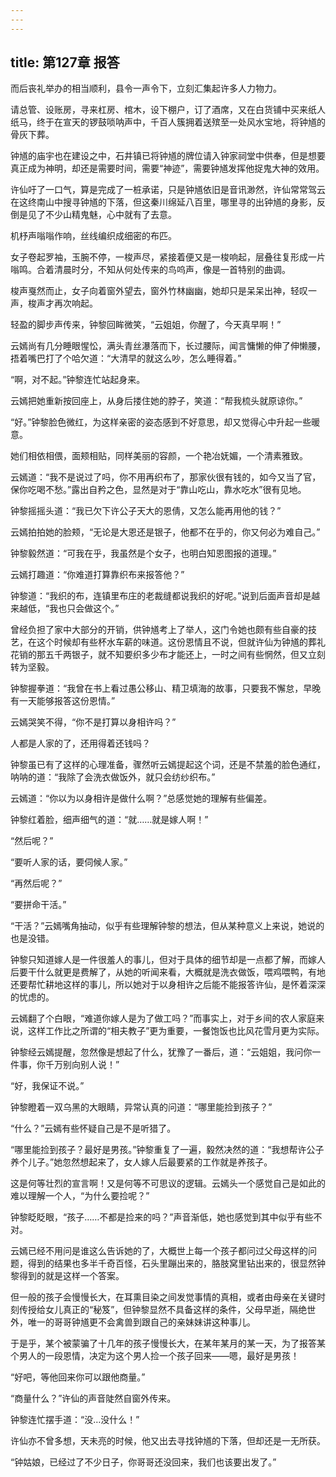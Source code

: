 ```yaml
---
---
---
```

title: 第127章 报答
---





而后丧礼举办的相当顺利，县令一声令下，立刻汇集起许多人力物力。

请总管、设账房，寻来杠房、棺木，设下棚户，订了酒席，又在白货铺中买来纸人纸马，终于在宣天的锣鼓唢呐声中，千百人簇拥着送殡至一处风水宝地，将钟馗的骨灰下葬。

钟馗的庙宇也在建设之中，石井镇已将钟馗的牌位请入钟家祠堂中供奉，但是想要真正成为神明，却还是需要时间，需要“神迹”，需要钟馗发挥他捉鬼大神的效用。

许仙吁了一口气，算是完成了一桩承诺，只是钟馗依旧是音讯渺然，许仙常常驾云在这终南山中搜寻钟馗的下落，但这秦川绵延八百里，哪里寻的出钟馗的身影，反倒是见了不少山精鬼魅，心中就有了去意。

机杼声嗡嗡作响，丝线编织成细密的布匹。

女子卷起罗袖，玉腕不停，一梭声尽，紧接着便又是一梭响起，层叠往复形成一片嗡鸣。合着清晨时分，不知从何处传来的鸟呜声，像是一首特别的曲调。

梭声戛然而止，女子向着窗外望去，窗外竹林幽幽，她却只是呆呆出神，轻叹一声，梭声才再次响起。

轻盈的脚步声传来，钟黎回眸微笑，“云姐姐，你醒了，今天真早啊！”

云嫣尚有几分睡眼惺忪，满头青丝瀑落而下，长过腰际，闻言慵懒的伸了伸懒腰，捂着嘴巴打了个哈欠道：“大清早的就这么吵，怎么睡得着。”

“啊，对不起。”钟黎连忙站起身来。

云嫣把她重新按回座上，从身后搂住她的脖子，笑道：“帮我梳头就原谅你。”

“好。”钟黎脸色微红，为这样亲密的姿态感到不好意思，却又觉得心中升起一些暖意。

她们相依相偎，面颊相贴，同样美丽的容颜，一个艳冶妩媚，一个清素雅致。

云嫣道：“我不是说过了吗，你不用再织布了，那家伙很有钱的，如今又当了官，保你吃喝不愁。”露出自矜之色，显然是对于“靠山吃山，靠水吃水”很有见地。

钟黎摇摇头道：“我已欠下许公子天大的恩倩，又怎么能再用他的钱？”

云嫣拍拍她的脸颊，“无论是大恩还是银子，他都不在乎的，你又何必为难自己。”

钟黎毅然道：“可我在乎，我虽然是个女子，也明白知恩图报的道理。”

云嫣打趣道：“你难道打算靠织布来报答他？”

钟黎道：“我织的布，连镇里布庄的老裁缝都说我织的好呢。”说到后面声音却是越来越低，“我也只会做这个。”

曾经负担了家中大部分的开销，供钟馗考上了举人，这门令她也颇有些自豪的技艺，在这个时候却有些杯水车薪的味道。这份恩情且不说，但就许仙为钟馗的葬礼花销的那五千两银子，就不知要织多少布才能还上，一时之间有些惘然，但又立刻转为坚毅。

钟黎握拳道：“我曾在书上看过愚公移山、精卫填海的故事，只要我不懈怠，早晚有一天能够报答这份恩情。”

云嫣哭笑不得，“你不是打算以身相许吗？”

人都是人家的了，还用得着还钱吗？

钟黎虽已有了这样的心理准备，骤然听云嫣提起这个词，还是不禁羞的脸色通红，呐呐的道：“我除了会洗衣做饭外，就只会纺纱织布。”

云嫣道：“你以为以身相许是做什么啊？”总感觉她的理解有些偏差。

钟黎红着脸，细声细气的道：“就……就是嫁人啊！”

“然后呢？”

“要听人家的话，要伺候人家。”

“再然后呢？”

“要拼命干活。”

“干活？”云嫣嘴角抽动，似乎有些理解钟黎的想法，但从某种意义上来说，她说的也是没错。

钟黎只知道嫁人是一件很羞人的事儿，但对于具体的细节却是一点都了解，而嫁人后要干什么就更是费解了，从她的听闻来看，大概就是洗衣做饭，喂鸡喂鸭，有地还要帮忙耕地这样的事儿，所以她对于以身相许之后能不能报答许仙，是怀着深深的忧虑的。

云嫣翻了个白眼，“难道你嫁人是为了做工吗？”而事实上，对于乡间的农人家庭来说，这样工作比之所谓的“相夫教子”更为重要，一餐饱饭也比风花雪月更为实际。

钟黎经云嫣提醒，忽然像是想起了什么，犹豫了一番后，道：“云姐姐，我问你一件事，你千万别向别人说！”

“好，我保证不说。”

钟黎瞪着一双乌黑的大眼睛，异常认真的问道：“哪里能捡到孩子？”

“什么？”云嫣有些怀疑自己是不是听猎了。

“哪里能捡到孩子？最好是男孩。”钟黎重复了一遍，毅然决然的道：“我想帮许公子养个儿子。”她忽然想起来了，女人嫁人后最要紧的工作就是养孩子。

这是何等壮烈的宣言啊！又是何等不可思议的逻辑。云嫣头一个感觉自己是如此的难以理解一个人，“为什么要捡呢？”

钟黎眨眨眼，“孩子……不都是捡来的吗？”声音渐低，她也感觉到其中似乎有些不对。

云嫣已经不用问是谁这么告诉她的了，大概世上每一个孩子都问过父母这样的问题，得到的结果也多半千奇百怪，石头里蹦出来的，胳肢窝里钻出来的，很显然钟黎得到的就是这样一个答案。

但一般的孩子会慢慢长大，在耳熏目染之间发觉事情的真相，或者由母亲在关键时刻传授给女儿真正的“秘笈”，但钟黎显然不具备这样的条件，父母早逝，隔绝世外，唯一的哥哥钟馗更不会禽兽到跟自己的亲妹妹讲这种事儿。

于是乎，某个被蒙骗了十几年的孩子慢慢长大，在某年某月的某一天，为了报答某个男人的一段恩情，决定为这个男人捡一个孩子回来——嗯，最好是男孩！

“好吧，等他回来你可以跟他商量。”

“商量什么？”许仙的声音陡然自窗外传来。

钟黎连忙摆手道：“没…没什么！”

许仙亦不曾多想，天未亮的时候，他又出去寻找钟馗的下落，但却还是一无所获。

“钟姑娘，已经过了不少日子，你哥哥还没回来，我们也该要出发了。”